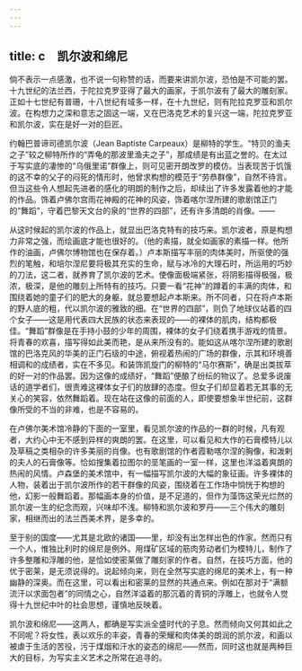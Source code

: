 ```yaml
---
---
---
```

title: c　凯尔波和绵尼
---



倘不表示一点感激，也不说一句称赞的话，而要来讲凯尔波，恐怕是不可能的罢。十九世纪的法兰西，于陀拉克罗亚得了最大的画家，于凯尔波有了最大的雕刻家。正如十七世纪有普珊，十八世纪有域多一样，在十九世纪，则有陀拉克罗亚和凯尔波。在构想力之深和意志之固这一端，又在巴洛克艺术的复兴这一端，陀拉克罗亚和凯尔波，实在是好一对的巨匠。

约翰巴普谛司德凯尔波（Jean Baptiste Carpeaux）是柳特的学生。“特贝的渔夫之子”较之柳特所作的“弄龟的那波里渔夫之子”，那成绩是有出蓝之誉的。在太过于写实底的凄惨的“乌俄里诺”群像上，则可见密开朗改罗的模仿。当表现苦于饥饿的这不幸的父子的闷死的情形时，他曾求构想的模范于“劳恭群像”，自然不待言。但当这些令人想起先进者的感化的明朗的制作之后，却续出了许多发露着他的才能的作品。饰着卢佛尔宫雨花神殿的花神的风姿，饰着喀尔涅所建的歌剧馆正门的“舞蹈”，守着巴黎天文台的泉的“世界的四部”，还有许多清朗的肖像。——

从这时候起的凯尔波的作品上，就显出巴洛克特有的技巧来。凯尔波者，原是构想力非常之强，而绘画底才能也很好的。（他的素描，就全如画家的素描一样。他所作的油画，卢佛尔博物馆也在保存着。）卢本斯描写丰丽的肉体美时，所驱使的强烈的笔触，和培尔涅尼要将极其充实的生命，赋与冰冷的大理石时，所运用的巧妙的刀法，这二者，就养育了凯尔波的艺术。使像面极端紧张，将阴影描得极强，极浓，极深，是他的雕刻上所特有的技巧。只要一看“花神”的蹲着的丰满的肉体，和围绕着她的童子们的肥大的身躯，就总要想起卢本斯来。所不同者，只在将卢本斯的野人底的粗，代以凯尔波的雅致的细。在“世界的四部”，则负了地球仪站着的四个女子——这是用代表四大民族的状态来表现的——的裸体的肌肉，结构都极佳。“舞蹈”群像是在手持小鼓的少年的周围，裸体的女子们绕着携手游戏的情景。将青春的欢喜，描写得如此美而艳，是从来所没有的。能如这从喀尔涅所建的歌剧馆的巴洛克风的华美的正门石级的中途，俯视着热闹的广场的群像，示其和环境善相调和的成绩者，实在不多见。和装饰凯旋门的柳特的“马尔赛斯”，确是出类拔萃的好一对的作品罢。因为这像的成绩好，“舞蹈”便酿了纷纭的物议了。总爱多说废话的道学者们，很责难这裸体女子们的放肆的态度。但女子们却显着若无其事的无关心的笑容，依然舞蹈着。现在站在这像的前面的人，即使要想象半世纪前，这群像所受的不当的非难，也是不容易的。

在卢佛尔美术馆冷静的下面的一室里，看见凯尔波的作品的一群的时候，凡有观者，大约心中无不感到异样的爽朗的罢。在这里，可以看见和大作的石膏模特儿以及草稿之类相杂的许多美丽的肖像。也有歌剧馆的作者霞勒喀尔涅的胸像，和泼剌的夫人的石膏像等。恰如搜集着拉图尔的垩笔画的一室一样，这里也洋溢着爽朗的热闹的风情。卢森堡的美术馆中，有一幅描写凯尔波的大幅的象征画。许多裸体的人物，装着出于凯尔波所作的若干群像的风姿，围绕着在工作场中惝恍于构想的他，幻影一般舞蹈着。那幅画本身的价值，是不足道的，但作为藻饰这荣光烂然的凯尔波一生的纪念而观，兴味却不浅。柳特和凯尔波和罗丹——三个伟大的雕刻家，相继而出的法兰西美术界，是多幸的。

至于别的国度——尤其是北欧的诸国——里，却没有出怎样出色的作家。然而只有一个人，惟独比利时的绵尼是例外。用煤矿区域的筋肉劳动者们为模特儿，制作了许多整雕和浮雕的他，是恰如使密莱做了雕刻家的作者。自然，在技巧方面，他的优于密莱，是无须说得的。说起倾向来，则在全然写实底的绵尼的美术上，有一种幽静的深奥。而在这里，可以看出和密莱的显然的共通点来。例如在那对于“满额流汗以求面包者”的同情之心，自然洋溢着的那沉着的青铜的浮雕上，也就令人觉得十九世纪中叶的社会思想，谨慎地反映着。

凯尔波和绵尼——这两人，都确是写实派全盛时代的子息。然而倾向又何其如此之不同呢？将女性，表以欢乐的丰姿，青春的荣耀和肉体美的朗润的凯尔波，和画以被虐于生活的苦役，污于煤烟和汗水的姿态的绵尼——然而，同时这也就是两种巨大的目标，为写实主义艺术之所常在追寻的。